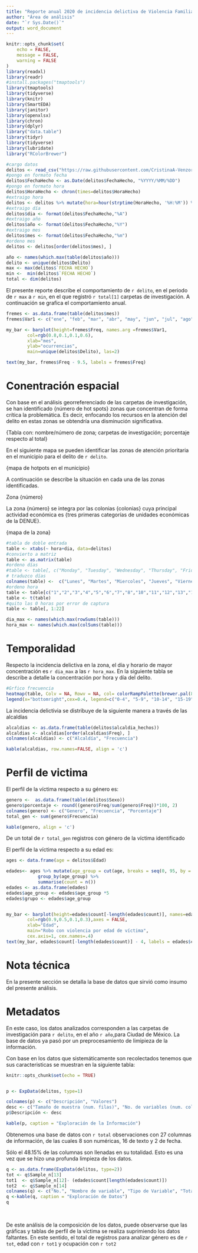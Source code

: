 ```yaml
---
title: "Reporte anual 2020 de incidencia delictiva de Violencia Familiar en la Ciudad de México"
author: "Área de análisis"
date: "`r Sys.Date()`"
output: word_document
---
```


```r
knitr::opts_chunk$set(
	echo = FALSE,
	message = FALSE,
	warning = FALSE
)
library(readxl)
library(readr)
#install.packages("tmaptools")
library(tmaptools)
library(tidyverse)
library(knitr)
library(SmartEDA)
library(janitor)
library(openxlsx)
library(chron)
library(dplyr)
library("data.table")
library(tidyr)
library(tidyverse)
library(lubridate)
library("RColorBrewer")

```



```r
#cargo datos 
delitos <- read_csv("https://raw.githubusercontent.com/CristinaA-Venzor/CURSO_BASE_ANALISIS_CRIMINAL/main/Bases%20de%20datos/FGJ.csv")
#pongo en formato fecha
delitos$FechaHecho <- as.Date(delitos$FechaHecho, "%YYYY/%MM/%DD")
#pongo en formato hora
delitos$HoraHecho <- chron(times=delitos$HoraHecho) 
#extraigo hora
delitos <- delitos %>% mutate(hora=hour(strptime(HoraHecho, '%H:%M')) %>% as.character() )
#extraigo día
delitos$dia <- format(delitos$FechaHecho,"%A")
#extraigo año
delitos$año <- format(delitos$FechaHecho,"%Y")
#extraigo mes
delitos$mes <- format(delitos$FechaHecho,"%m")
#ordeno mes
delitos <- delitos[order(delitos$mes), ]

año <- names(which.max(table(delitos$año)))
delito <- unique(delitos$Delito)
max <- max(delitos$`FECHA HECHO`)
min <-  min(delitos$`FECHA HECHO`)
total <- dim(delitos)

```


El presente reporte describe el comportamiento de `r delito`, en el periodo de `r max` a `r min`, en el que registró `r total[1]` carpetas de investigación. A continuación se grafica el comportamiento anual.

```r

fremes <- as.data.frame(table(delitos$mes))
fremes$Var1 <- c("ene", "feb", "mar", "abr", "may", "jun", "jul", "ago", "sep", "oct", "nov", "dic")

my_bar <- barplot(height=fremes$Freq, names.arg =fremes$Var1, 
        col=rgb(0.8,0.1,0.1,0.6),
        xlab="mes", 
        ylab="ocurrencias", 
        main=unique(delitos$Delito), las=2)

text(my_bar, fremes$Freq - 9.5, labels = fremes$Freq)
```

# Conentración espacial

Con base en el análisis georreferenciado de las carpetas de investigación, se han identificado {número de hot spots} zonas que concentran de forma crítica la problemática. Es decir, enfocando los recursos en la atención del delito en estas zonas se obtendría una disminución significativa.

{Tabla con: nombre/número de zona; carpetas de investigación; porcentaje respecto al total}

En el siguiente mapa se pueden identificar las zonas de atención prioritaria en el municipio para el delito de `r delito`.

{mapa de hotpots en el municipio}

A continuación se describe la situación en cada una de las zonas identificadas.

Zona {número}

La zona {número} se integra por las colonias {colonias} cuya principal actividad económica es {tres primeras categorías de unidades económicas de la DENUE}.


{mapa de la zona}

```r
#tabla de doble entrada
table <- xtabs(~ hora+dia, data=delitos)
#convierto a matriz
table <- as.matrix(table)
#ordeno días
#table <- table[, c("Monday", "Tuesday", "Wednesday", "Thursday", "Friday", "Saturday", "Sunday")]
# traduzco días
colnames(table) <-  c("Lunes", "Martes", "Miercoles", "Jueves", "Viernes", "Sábado", "Domingo")
#ordeno hora
table <- table[c("1","2","3","4","5","6","7","8","10","11","12","13","14","15","16","17","18","19","20" ,"21","22","23","0"), ]
table <- t(table)
#quito las 0 horas por error de captura
table <- table[, 1:22]

dia_max <- names(which.max(rowSums(table)))
hora_max <- names(which.max(colSums(table)))
```


# Temporalidad
Respecto la incidencia delictiva en la zona, el día y horario de mayor concentración es `r dia_max` a las `r hora_max`. En la siguiente tabla se describe a detalle la concentración por hora y día del delito.



```r

#Grfico frecuencia
heatmap(table, Colv = NA, Rowv = NA, col= colorRampPalette(brewer.pal(8, "YlOrRd"))(5), xlab="Hora", main="Frecuencias temporales")
legend(x="bottomright",cex=0.4, legend=c("0-4", "5-9", "10-14", "15-19", "20-25"),fill=colorRampPalette(brewer.pal(8, "YlOrRd"))(5))
```

La incidencia delictivia se distribuye de la siguiente manera a través de las alcaldías

```r

alcaldias <- as.data.frame(table(delitos$alcaldia_hechos))
alcaldias <- alcaldias[order(alcaldias$Freq), ]
colnames(alcaldias) <- c("Alcaldía", "Frecuencia")

kable(alcaldias, row.names=FALSE, align = 'c')
```


# Perfil de victima
El perfil de la víctima respecto a su género es:

```r

genero <-  as.data.frame(table(delitos$Sexo))
genero$porcentaje <- round((genero$Freq/sum(genero$Freq))*100, 2)
colnames(genero) <- c("Genero", "Frecuencia", "Porcentaje")
total_gen <- sum(genero$Frecuencia)

kable(genero, align = 'c')

```

De un total de `r total_gen` registros con género de la víctima identificado

El perfil de la víctima respecto a su edad es:

```r
ages <- data.frame(age = delitos$Edad)

edades<- ages %>% mutate(age_group = cut(age, breaks = seq(0, 95, by = 5), labels = FALSE)) %>%
            group_by(age_group) %>%
            summarise(count = n())
edades <- as.data.frame(edades)
edades$age_group <- edades$age_group *5
edades$grupo <- edades$age_group


my_bar <- barplot(height=edades$count[-length(edades$count)], names=edades$grupo[-length(edades$grupo)], 
        col=rgb(0.9,0.5,0.1,0.3),axes = FALSE,
        xlab="Edad", 
        main="Robo con violencia por edad de víctima", 
        cex.axis=1, cex.names=.4) 
text(my_bar, edades$count[-length(edades$count)] - 4, labels = edades$count[-length(edades$count)])
```





\newpage

# Nota técnica

En la presente sección se detalla la base de datos que sirvió como insumo del presente análisis.



# Metadatos


En este caso, los datos analizados corresponden a las carpetas de investigación para `r delito`, en el año `r año`,para Ciudad de México. La base de datos ya pasó por un preprocesamiento de limipieza de la información. 

Con base en los datos que sistemáticamente son recolectados tenemos que sus caracteristicas se muestran en la siguiente tabla:


```r
knitr::opts_chunk$set(echo = TRUE)


p <- ExpData(delitos, type=1) 

colnames(p) <- c("Descripción", "Valores")
desc <- c("Tamaño de muestra (num. filas)", "No. de variables (num. col.)", "No, variables numéricas", "No. Variables de factor", "No. de variables de texto", "No, de variables lógicas", "No. de variables identificadoras", "No. de variables de fecha", "No. de variables de varianza cero (uniforme)", "% de variables con casos completos", "% de variables con >0% y <50% de casos perdidos", "% de variables con >=50% y <90% de casos perdidos", "%. de variables con >=90% de casos perdidos")
p$Descripción <- desc

kable(p, caption = "Exploración de la Información") 
```

Obtenemos una base de datos con `r total` observaciones con 27 columnas de información, de las cuales 8 son numéricas, 16 de texto y 2 de fecha.

Sólo el 48.15% de las columnas son llenadas en su totalidad. Esto es una vez que se hizo una profunda limpieza de los datos. 

```r

q <- as.data.frame(ExpData(delitos, type=2))
tot <- q$Sample_n[13]
tot1  <- q$Sample_n[12]- (edades$count[length(edades$count)])
tot2  <- q$Sample_n[14]
colnames(q) <- c("No.", "Nombre de variable", "Tipo de Variable", "Total", "Conteo de faltantes", "% de faltantes", "Valores únicos")
q <-kable(q, caption = "Exploración de Datos")
q
```

\

De este análisis de la composición de los datos, puede observarse que las gráficas y tablas de perfil de la víctima se realiza suprimiendo los datos faltantes. En este sentido, el total de registros para analizar género es de `r tot`, edad con `r tot1` y ocupación con `r tot2`
